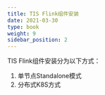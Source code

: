 ```yaml
---
title: TIS Flink组件安装
date: 2021-03-30
type: book
weight: 9
sidebar_position: 2
---
```


TIS Flink组件安装分为以下方式：
1. <Link href={require("./standalone.mdx")}  >单节点Standalone模式</Link>
2. <Link href={require("./native.mdx")}  >分布式K8S方式</Link>



